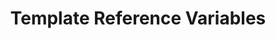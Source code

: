 ---
id: "angular_tf_hard_017"
questionType: "TRUE_FALSE"
title: "Template Reference Variables"
statement: "Template reference variables are declared using the # symbol."
difficulty: "HARD"
category: "Angular"
correctAnswer: true
explanation: "The # symbol defines a reference to a DOM element or directive."
---